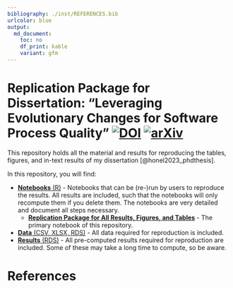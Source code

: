 ```yaml
---
bibliography: ./inst/REFERENCES.bib
urlcolor: blue
output:
  md_document:
    toc: no
    df_print: kable
    variant: gfm
---
```


# Replication Package for Dissertation: "Leveraging Evolutionary Changes for Software Process Quality" [![DOI](https://zenodo.org/badge/DOI/10.5281/zenodo.7981673.svg)](https://doi.org/10.5281/zenodo.7981673) [![arXiv](https://img.shields.io/badge/arXiv-2305.18061-b31b1b.svg?style=flat)](https://arxiv.org/abs/2305.18061)

This repository holds all the material and results for reproducing the tables, figures, and in-text results of my dissertation [@honel2023_phdthesis].


In this repository, you will find:

* [__Notebooks__ (R)](./notebooks) - Notebooks that can be (re-)run by users to reproduce the results. All results are included, such that the notebooks will only recompute them if you delete them. The notebooks are very detailed and document all steps necessary.
    * [__Replication Package for All Results, Figures, and Tables__](./notebooks/Replication.md) - The primary notebook of this repository.
* [__Data__ (CSV, XLSX, RDS)](./data) - All data required for reproduction is included.
* [__Results__ (RDS)](./results) - All pre-computed results required for reproduction are included. Some of these may take a long time to compute, so be aware.


# References {-}

<div id="refs"></div>
